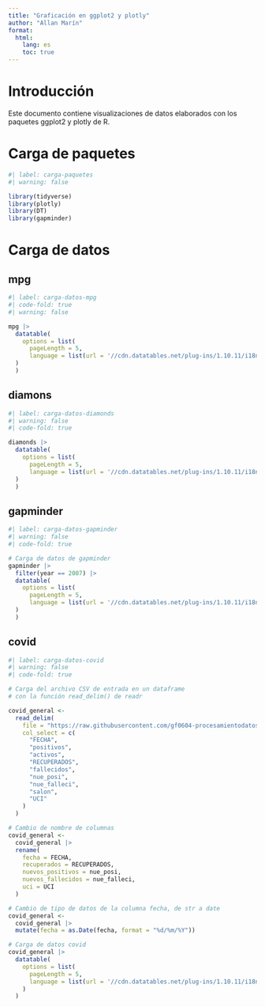 ---
title: "Graficación en ggplot2 y plotly"
author: "Allan Marín"
format:
  html:
    lang: es
    toc: true
---

# Introducción
Este documento contiene visualizaciones de datos elaborados con los paquetes ggplot2 y plotly de R.

# Carga de paquetes
```{r}
#| label: carga-paquetes
#| warning: false

library(tidyverse)
library(plotly)
library(DT)
library(gapminder)
```


# Carga de datos

## mpg

```{r}
#| label: carga-datos-mpg
#| code-fold: true
#| warning: false

mpg |>
  datatable(
    options = list(
      pageLength = 5,
      language = list(url = '//cdn.datatables.net/plug-ins/1.10.11/i18n/Spanish.json')
  )
  )
```

## diamons

```{r}
#| label: carga-datos-diamonds
#| warning: false
#| code-fold: true

diamonds |>
  datatable(
    options = list(
      pageLength = 5,
      language = list(url = '//cdn.datatables.net/plug-ins/1.10.11/i18n/Spanish.json')
  )
  )
```

## gapminder

```{r}
#| label: carga-datos-gapminder
#| warning: false
#| code-fold: true

# Carga de datos de gapminder
gapminder |>
  filter(year == 2007) |>
  datatable(
    options = list(
      pageLength = 5,
      language = list(url = '//cdn.datatables.net/plug-ins/1.10.11/i18n/Spanish.json')
  )
  )
```

## covid

```{r}
#| label: carga-datos-covid
#| warning: false
#| code-fold: true

# Carga del archivo CSV de entrada en un dataframe
# con la función read_delim() de readr

covid_general <-
  read_delim(
    file = "https://raw.githubusercontent.com/gf0604-procesamientodatosgeograficos/2023-i/main/datos/ministerio-salud/covid/05_30_22_CSV_GENERAL.csv",
    col_select = c(
      "FECHA",
      "positivos",
      "activos",
      "RECUPERADOS",
      "fallecidos",
      "nue_posi",
      "nue_falleci",
      "salon",
      "UCI"
    )
  )

# Cambio de nombre de columnas
covid_general <-
  covid_general |>
  rename(
    fecha = FECHA,
    recuperados = RECUPERADOS,
    nuevos_positivos = nue_posi,
    nuevos_fallecidos = nue_falleci,
    uci = UCI
  )

# Cambio de tipo de datos de la columna fecha, de str a date
covid_general <-
  covid_general |>
  mutate(fecha = as.Date(fecha, format = "%d/%m/%Y"))

# Carga de datos covid
covid_general |>
  datatable(
    options = list(
      pageLength = 5,
      language = list(url = '//cdn.datatables.net/plug-ins/1.10.11/i18n/Spanish.json')
    )
  )
```


